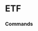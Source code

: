 # ETF


### Commands
<ul className='grid grid-cols-1 md:grid-cols-2 lg:grid-cols-3 xl:grid-cols-4 gap-4 -ml-6'>
<ReferenceCard
    title="SEARCH"
    description="Search for ETFs. An empty query returns the full list of ETFs from the provider."
    url="etf/search"
    command
/><ReferenceCard
    title="HOLDINGS"
    description="Get the holdings for an individual ETF."
    url="etf/holdings"
    command
/><ReferenceCard
    title="INFO"
    description="ETF Information Overview."
    url="etf/info"
    command
/><ReferenceCard
    title="SECTORS"
    description="ETF Sector weighting."
    url="etf/sectors"
    command
/><ReferenceCard
    title="HOLDINGS_DATE"
    description="Get the holdings filing date for an individual ETF."
    url="etf/holdings_date"
    command
/><ReferenceCard
    title="HOLDINGS_PERFORMANCE"
    description="Get the ETF holdings performance."
    url="etf/holdings_performance"
    command
/><ReferenceCard
    title="COUNTRIES"
    description="ETF Country weighting."
    url="etf/countries"
    command
/><ReferenceCard
    title="PRICE_PERFORMANCE"
    description="Price performance as a return, over different periods."
    url="etf/price_performance"
    command
/>
</ul>

